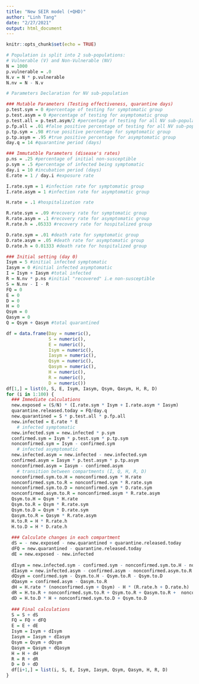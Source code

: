 ```yaml
---
title: "New SEIR model (+QHD)"
author: "Linh Tang"
date: "2/27/2021"
output: html_document
---
```


```r
knitr::opts_chunk$set(echo = TRUE)
```

```r
# Population is split into 2 sub-populations:
# Vulnerable (V) and Non-Vulnerable (NV)
N = 1000
p.vulnerable = .0
N.v = N * p.vulnerable
N.nv = N - N.v

# Parameters Declaration for NV sub-population

### Mutable Parameters (Testing effectiveness, quarantine days)
p.test.sym = 0 #percentage of testing for symptomatic group
p.test.asym = 0 #percentage of testing for asymptomatic group
p.test.all = p.test.asym/2 #percentage of testing for all NV sub-population
p.fp.all = .01 #false positive percentage of testing for all NV sub-population
p.tp.sym = .98 #true positive percentage for symptomatic group
p.tp.asym = .95 #true positive percentage for asymptomatic group
day.q = 14 #quarantine period (days)

### Immutatble Parameters (disease's rates)
p.ns = .25 #percentage of initial non-susceptible
p.sym = .5 #percentage of infected being symptomatic
day.i = 10 #incubation period (days)
E.rate = 1 / day.i #exposure rate

I.rate.sym = 1 #infection rate for symptomatic group
I.rate.asym = 1 #infection rate for asymptomatic group

H.rate = .1 #hospitalization rate

R.rate.sym = .09 #recovery rate for symptomatic group
R.rate.asym = .1 #recovery rate for asymptomatic group
R.rate.h = .05333 #recovery rate for hospitalized group

D.rate.sym = .01 #death rate for symptomatic group
D.rate.asym = .05 #death rate for asymptomatic group
D.rate.h = 0.01333 #death rate for hospitalized group

### Initial setting (day 0)
Isym = 5 #initial infected symptomatic
Iasym = 0 #initial infected asymptomatic
I = Isym + Iasym #total infected
R = N.nv * p.ns #initial "recovered" i.e non-susceptible
S = N.nv - I - R
FQ = 0
E = 0
D = 0
H = 0
Qsym = 0
Qasym = 0
Q = Qsym + Qasym #total quarantined
```

```r
df = data.frame(Day = numeric(), 
                S = numeric(), 
                E = numeric(), 
                Isym = numeric(), 
                Iasym = numeric(), 
                Qsym = numeric(), 
                Qasym = numeric(), 
                H = numeric(), 
                R = numeric(), 
                D = numeric())
df[1,] = list(0, S, E, Isym, Iasym, Qsym, Qasym, H, R, D)
for (i in 1:100) {
  ### Immediate calculations
  new.exposed = (S/N) * (I.rate.sym * Isym + I.rate.asym * Iasym)
  quarantine.released.today = FQ/day.q
  new.quarantined = S * p.test.all * p.fp.all
  new.infected = E.rate * E
    # infected symptomatic
  new.infected.sym = new.infected * p.sym
  confirmed.sym = Isym * p.test.sym * p.tp.sym
  nonconfirmed.sym = Isym - confirmed.sym
    # infected asymptomatic
  new.infected.asym = new.infected - new.infected.sym
  confirmed.asym = Iasym * p.test.asym * p.tp.asym
  nonconfirmed.asym = Iasym - confirmed.asym
    # transition between compartments (I, Q, H, R, D)
  nonconfirmed.sym.to.H = nonconfirmed.sym * H.rate
  nonconfirmed.sym.to.R = nonconfirmed.sym * R.rate.sym
  nonconfirmed.sym.to.D = nonconfirmed.sym * D.rate.sym
  nonconfirmed.asym.to.R = nonconfirmed.asym * R.rate.asym
  Qsym.to.H = Qsym * H.rate
  Qsym.to.R = Qsym * R.rate.sym
  Qsym.to.D = Qsym * D.rate.sym
  Qasym.to.R = Qasym * R.rate.asym
  H.to.R = H * R.rate.h
  H.to.D = H * D.rate.h
  
  ### Calculate changes in each compartment
  dS = - new.exposed - new.quarantined + quarantine.released.today
  dFQ = new.quarantined - quarantine.released.today
  dE = new.exposed - new.infected
  
  dIsym = new.infected.sym - confirmed.sym - nonconfirmed.sym.to.H - nonconfirmed.sym.to.R - nonconfirmed.sym.to.D
  dIasym = new.infected.asym - confirmed.asym - nonconfirmed.asym.to.R
  dQsym = confirmed.sym - Qsym.to.H - Qsym.to.R - Qsym.to.D
  dQasym = confirmed.asym - Qasym.to.R
  dH = H.rate * (nonconfirmed.sym + Qsym) - H * (R.rate.h + D.rate.h)
  dR = H.to.R + nonconfirmed.sym.to.R + Qsym.to.R + Qasym.to.R +  nonconfirmed.asym.to.R
  dD = H.to.D * H + nonconfirmed.sym.to.D + Qsym.to.D
  
  ### Final calculations
  S = S + dS
  FQ = FQ + dFQ
  E = E + dE
  Isym = Isym + dIsym
  Iasym = Iasym + dIasym
  Qsym = Qsym + dQsym
  Qasym = Qasym + dQasym
  H = H + dH
  R = R + dR
  D = D + dD
  df[i+1,] = list(i, S, E, Isym, Iasym, Qsym, Qasym, H, R, D)
}
```